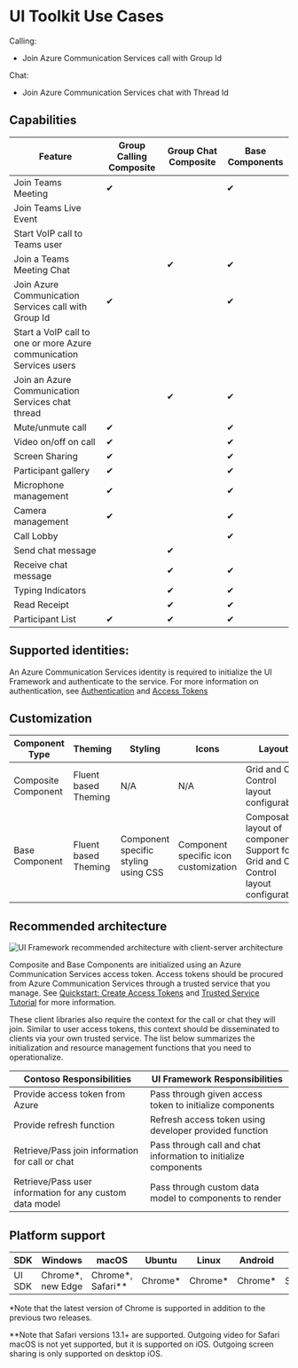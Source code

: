 
<Meta title="Use Cases" />

# UI Toolkit Use Cases

Calling:

- Join Azure Communication Services call with Group Id

Chat:

- Join Azure Communication Services chat with Thread Id

## Capabilities

| Feature                                                             | Group Calling Composite | Group Chat Composite | Base Components |
| ------------------------------------------------------------------- | ----------------------- | -------------------- | --------------- |
| Join Teams Meeting                                                  | ✔                       |                      | ✔               |
| Join Teams Live Event                                               |                         |                      |
| Start VoIP call to Teams user                                       |                         |                      |
| Join a Teams Meeting Chat                                           |                         | ✔                    | ✔               |
| Join Azure Communication Services call with Group Id                | ✔                       |                      | ✔               |
| Start a VoIP call to one or more Azure communication Services users |                         |                      |
| Join an Azure Communication Services chat thread                    |                         | ✔                    | ✔               |
| Mute/unmute call                                                    | ✔                       |                      | ✔               |
| Video on/off on call                                                | ✔                       |                      | ✔               |
| Screen Sharing                                                      | ✔                       |                      | ✔               |
| Participant gallery                                                 | ✔                       |                      | ✔               |
| Microphone management                                               | ✔                       |                      | ✔               |
| Camera management                                                   | ✔                       |                      | ✔               |
| Call Lobby                                                          |                         |                      | ✔               |
| Send chat message                                                   |                         | ✔                    |
| Receive chat message                                                |                         | ✔                    | ✔               |
| Typing Indicators                                                   |                         | ✔                    | ✔               |
| Read Receipt                                                        |                         | ✔                    | ✔               |
| Participant List                                                    | ✔                       | ✔                    | ✔               |

## Supported identities:

An Azure Communication Services identity is required to initialize the UI Framework and authenticate to the service. For more information on authentication, see [Authentication](../authentication.md) and [Access Tokens](../../quickstarts/access-tokens.md)

## Customization

| Component Type      | Theming              | Styling                              | Icons                                 | Layout                                                                                  | Data Models                          |
| ------------------- | -------------------- | ------------------------------------ | ------------------------------------- | --------------------------------------------------------------------------------------- | ------------------------------------ |
| Composite Component | Fluent based Theming | N/A                                  | N/A                                   | Grid and Call Control layout configurable                                               | Composite-level data model injection |
| Base Component      | Fluent based Theming | Component specific styling using CSS | Component specific icon customization | Composable layout of components. Support for Grid and Call Control layout configuration | Component-level data model injection |

## Recommended architecture

![UI Framework recommended architecture with client-server architecture](../Media/framework-architecture.png)

Composite and Base Components are initialized using an Azure Communication Services access token. Access tokens should be procured from Azure Communication Services through a
trusted service that you manage. See [Quickstart: Create Access Tokens](https://docs.microsoft.com/azure/communication-services/quickstarts/access-tokens?pivots=programming-language-javascript) and [Trusted Service Tutorial](https://docs.microsoft.com/azure/communication-services/tutorials/trusted-service-tutorial) for more information.

These client libraries also require the context for the call or chat they will join. Similar to user access tokens, this context should be disseminated to clients via your own trusted service. The list below summarizes the initialization and resource management functions that you need to operationalize.

| Contoso Responsibilities                                 | UI Framework Responsibilities                                   |
| -------------------------------------------------------- | --------------------------------------------------------------- |
| Provide access token from Azure                          | Pass through given access token to initialize components        |
| Provide refresh function                                 | Refresh access token using developer provided function          |
| Retrieve/Pass join information for call or chat          | Pass through call and chat information to initialize components |
| Retrieve/Pass user information for any custom data model | Pass through custom data model to components to render          |

## Platform support

| SDK    | Windows            | macOS                | Ubuntu   | Linux    | Android  | iOS        |
| ------ | ------------------ | -------------------- | -------- | -------- | -------- | ---------- |
| UI SDK | Chrome\*, new Edge | Chrome\*, Safari\*\* | Chrome\* | Chrome\* | Chrome\* | Safari\*\* |

\*Note that the latest version of Chrome is supported in addition to the
previous two releases.

\*\*Note that Safari versions 13.1+ are supported. Outgoing video for Safari
macOS is not yet supported, but it is supported on iOS. Outgoing screen sharing
is only supported on desktop iOS.
